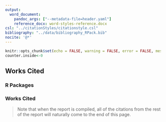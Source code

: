 ```yaml
---
output:
  word_document:
    pandoc_args: ["--metadata-file=header.yaml"]
    reference_docx: word-styles-reference.docx
csl: "../citationStyles/citationstyle.csl"
bibliography: "../data/bibliography_RPack.bib"
nocite: '@*'
---
```


```r
knitr::opts_chunk$set(echo = FALSE, warning = FALSE, error = FALSE, message = FALSE)
counter.inside<-0
```

## Works Cited


### R Packages

<div id="refs"></div>

### Works Cited

> Note that when the report is compiled, all of the citations from the rest of the report will naturally come to the end of this page. 
